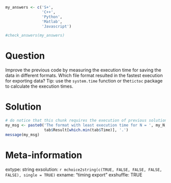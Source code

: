 ```r
my_answers <- c('S+', 
                'C++',
                'Python',
                'Matlab',
                'Javascript')

#check_answers(my_answers)
```

Question
========

Improve the previous code by measuring the execution time for saving the data in different formats. Which file format resulted in the fastest execution for exporting data? Tip: use the `system.time` function or the` tictoc` package to calculate the execution times.


Solution
================

```r
# do notice that this chunk requires the execution of previous solution
my_msg <- paste0('The format with least execution time for N = ', my_N, ' is ', 
                 tab$Result[which.min(tab$Time)], '.')
message(my_msg)
```


Meta-information
================
extype: string
exsolution: `r mchoice2string(c(TRUE, FALSE, FALSE, FALSE, FALSE), single = TRUE)`
exname: "timing export"
exshuffle: TRUE

